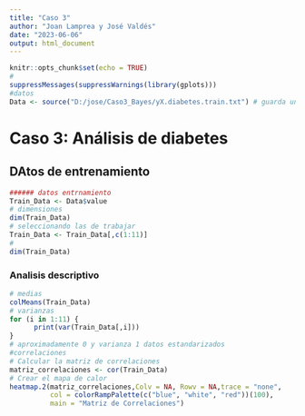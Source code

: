 ```yaml
---
title: "Caso 3"
author: "Joan Lamprea y José Valdés"
date: "2023-06-06"
output: html_document
---
```


```r
knitr::opts_chunk$set(echo = TRUE)
#
suppressMessages(suppressWarnings(library(gplots)))
#datos
Data <- source("D:/jose/Caso3_Bayes/yX.diabetes.train.txt") # guarda una lista

```

# Caso 3: Análisis de diabetes

## DAtos de entrenamiento

```r
###### datos entrnamiento
Train_Data <- Data$value
# dimensiones
dim(Train_Data)
# seleccionando las de trabajar
Train_Data <- Train_Data[,c(1:11)]
#
dim(Train_Data)
```

### Analisis descriptivo

```r
# medias
colMeans(Train_Data)
# varianzas
for (i in 1:11) {
      print(var(Train_Data[,i]))
}
# aproximadamente 0 y varianza 1 datos estandarizados
#correlaciones
# Calcular la matriz de correlaciones
matriz_correlaciones <- cor(Train_Data)
# Crear el mapa de calor
heatmap.2(matriz_correlaciones,Colv = NA, Rowv = NA,trace = "none",
          col = colorRampPalette(c("blue", "white", "red"))(100),
          main = "Matriz de Correlaciones")
```
